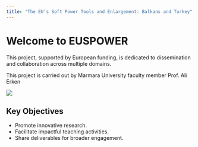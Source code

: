 ```yaml
---
title: "The EU’s Soft Power Tools and Enlargement: Balkans and Turkey"
---
```


# Welcome to EUSPOWER

This project, supported by European funding, is dedicated to dissemination and collaboration across multiple domains.

This project is carried out by Marmara University faculty member Prof. Ali Erken

![](clipboard-2104634892.png)

## Key Objectives

-   Promote innovative research.
-   Facilitate impactful teaching activities.
-   Share deliverables for broader engagement.
